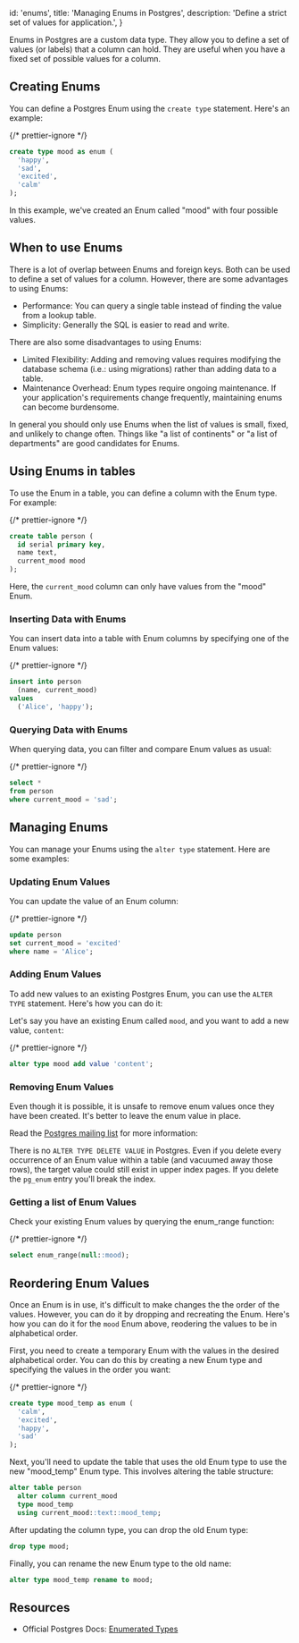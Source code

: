 
  id: 'enums',
  title: 'Managing Enums in Postgres',
  description: 'Define a strict set of values for application.',
}

Enums in Postgres are a custom data type. They allow you to define a set of values (or labels) that a column can hold. They are useful when you have a fixed set of possible values for a column.

## Creating Enums

You can define a Postgres Enum using the `create type` statement. Here's an example:

{/* prettier-ignore */}
```sql
create type mood as enum (
  'happy',
  'sad',
  'excited',
  'calm'
);
```

In this example, we've created an Enum called "mood" with four possible values.

## When to use Enums

There is a lot of overlap between Enums and foreign keys. Both can be used to define a set of values for a column. However, there are some advantages to using Enums:

- Performance: You can query a single table instead of finding the value from a lookup table.
- Simplicity: Generally the SQL is easier to read and write.

There are also some disadvantages to using Enums:

- Limited Flexibility: Adding and removing values requires modifying the database schema (i.e.: using migrations) rather than adding data to a table.
- Maintenance Overhead: Enum types require ongoing maintenance. If your application's requirements change frequently, maintaining enums can become burdensome.

In general you should only use Enums when the list of values is small, fixed, and unlikely to change often. Things like "a list of continents" or "a list of departments" are good candidates for Enums.

## Using Enums in tables

To use the Enum in a table, you can define a column with the Enum type. For example:

{/* prettier-ignore */}
```sql
create table person (
  id serial primary key,
  name text,
  current_mood mood
);
```

Here, the `current_mood` column can only have values from the "mood" Enum.

### Inserting Data with Enums

You can insert data into a table with Enum columns by specifying one of the Enum values:

{/* prettier-ignore */}
```sql
insert into person
  (name, current_mood)
values
  ('Alice', 'happy');
```

### Querying Data with Enums

When querying data, you can filter and compare Enum values as usual:

{/* prettier-ignore */}
```sql
select * 
from person 
where current_mood = 'sad';
```

## Managing Enums

You can manage your Enums using the `alter type` statement. Here are some examples:

### Updating Enum Values

You can update the value of an Enum column:

{/* prettier-ignore */}
```sql
update person
set current_mood = 'excited'
where name = 'Alice';
```

### Adding Enum Values

To add new values to an existing Postgres Enum, you can use the `ALTER TYPE` statement. Here's how you can do it:

Let's say you have an existing Enum called `mood`, and you want to add a new value, `content`:

{/* prettier-ignore */}
```sql
alter type mood add value 'content';
```

### Removing Enum Values

Even though it is possible, it is unsafe to remove enum values once they have been created. It's better to leave the enum value in place.

<Admonition type="warning">

Read the [Postgres mailing list](https://www.postgresql.org/message-id/21012.1459434338%40sss.pgh.pa.us) for more information:

There is no `ALTER TYPE DELETE VALUE` in Postgres. Even if you delete every occurrence of an Enum value within a table (and vacuumed away those rows), the target value could still exist in upper index pages. If you delete the `pg_enum` entry you'll break the index.

</Admonition>

### Getting a list of Enum Values

Check your existing Enum values by querying the enum_range function:

{/* prettier-ignore */}
```sql
select enum_range(null::mood);
```

## Reordering Enum Values

Once an Enum is in use, it's difficult to make changes the the order of the values. However, you can do it by dropping and recreating the Enum. Here's how you can do it for the `mood` Enum above, reodering the values to be in alphabetical order.

First, you need to create a temporary Enum with the values in the desired alphabetical order. You can do this by creating a new Enum type and specifying the values in the order you want:

{/* prettier-ignore */}
```sql
create type mood_temp as enum (
  'calm',
  'excited', 
  'happy', 
  'sad'
);
```

Next, you'll need to update the table that uses the old Enum type to use the new "mood_temp" Enum type. This involves altering the table structure:

```sql
alter table person
  alter column current_mood
  type mood_temp
  using current_mood::text::mood_temp;
```

After updating the column type, you can drop the old Enum type:

```sql
drop type mood;
```

Finally, you can rename the new Enum type to the old name:

```sql
alter type mood_temp rename to mood;
```

## Resources

- Official Postgres Docs: [Enumerated Types](https://www.postgresql.org/docs/current/datatype-enum.html)


